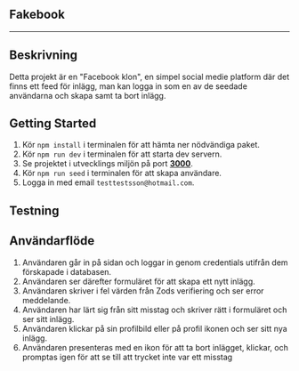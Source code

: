 ## Fakebook
---

## Beskrivning

Detta projekt är en "Facebook klon", en simpel social medie platform där det finns ett feed för inlägg, man kan logga in som en av de seedade användarna och skapa samt ta bort inlägg. 

## Getting Started
1. Kör ``npm install`` i terminalen för att hämta ner nödvändiga paket.
2. Kör ``npm run dev`` i terminalen för att starta dev servern.
3. Se projektet i utvecklings miljön på port **[3000](http://localhost:3000/)**.
4. Kör ``npm run seed`` i terminalen för att skapa användare.
5. Logga in med email ``testtestsson@hotmail.com``.

## Testning

## Användarflöde
1. Användaren går in på sidan och loggar in genom credentials utifrån dem förskapade i databasen.
2. Användaren ser därefter formuläret för att skapa ett nytt inlägg.
3. Användaren skriver i fel värden från Zods verifiering och ser error meddelande.
4. Användaren har lärt sig från sitt misstag och skriver rätt i formuläret och ser sitt inlägg.
5. Användaren klickar på sin profilbild eller på profil ikonen och ser sitt nya inlägg.
6. Användaren presenteras med en ikon för att ta bort inlägget, klickar, och promptas igen för att se till att trycket inte var ett misstag




